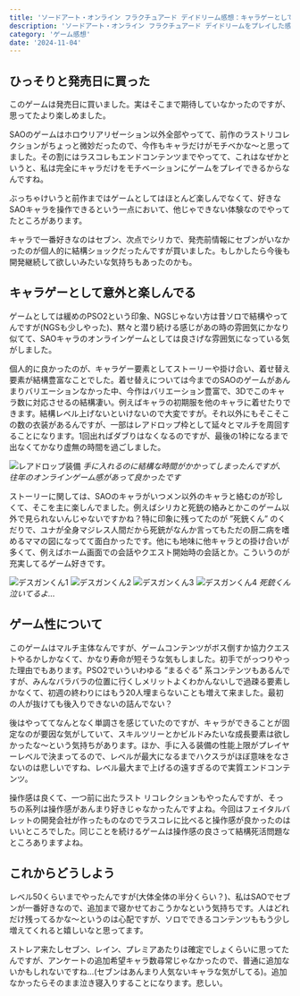 ```yaml
---
title: 'ソードアート・オンライン フラクチュアード デイドリーム感想：キャラゲーとしては意外と面白い'
description: 'ソードアート・オンライン フラクチュアード デイドリームをプレイした感想'
category: 'ゲーム感想'
date: '2024-11-04'
---
```


## ひっそりと発売日に買った
このゲームは発売日に買いました。実はそこまで期待していなかったのですが、思ってたより楽しめました。

SAOのゲームはホロウリアリゼーション以外全部やってて、前作のラストリコレクションがちょっと微妙だったので、今作もキャラだけがモチベかな〜と思ってました。その割にはラスコレもエンドコンテンツまでやってて、これはなぜかというと、私は完全にキャラだけをモチベーションにゲームをプレイできるからなんですね。

ぶっちゃけいうと前作まではゲームとしてはほとんど楽しんでなくて、好きなSAOキャラを操作できるという一点において、他じゃできない体験なのでやってたところがあります。

キャラで一番好きなのはセブン、次点でシリカで、発売前情報にセブンがいなかったのが個人的に結構ショックだったんですが買いました。もしかしたら今後も開発継続して欲しいみたいな気持ちもあったのかも。

## キャラゲーとして意外と楽しんでる

ゲームとしては緩めのPSO2という印象、NGSじゃない方は昔ソロで結構やってんですが(NGSも少しやった)、黙々と潜り続ける感じがあの時の雰囲気にかなり似てて、SAOキャラのオンラインゲームとしては良さげな雰囲気になっている気がしました。

個人的に良かったのが、キャラゲー要素としてストーリーや掛け合い、着せ替え要素が結構豊富なことでした。着せ替えについては今までのSAOのゲームがあんまりバリエーションなかった中、今作はバリエーション豊富で、3Dでこのキャラ数に対応させるの結構凄い。例えばキャラの初期服を他のキャラに着せたりできます。結構レベル上げないといけないので大変ですが。それ以外にもそこそこの数の衣装があるんですが、一部はレアドロップ枠として延々とマルチを周回することになります。1回出ればダブりはなくなるのですが、最後の1枠になるまで出なくてかなり虚無の時間を過ごしました。

![レアドロップ装備](https://r2.nanahayui.com/241104-01.webp "レアドロップ装備")
*手に入れるのに結構な時間がかかってしまったんですが、往年のオンラインゲーム感があって良かったです*

ストーリーに関しては、SAOのキャラがいつメン以外のキャラと絡むのが珍しくて、そこを主に楽しんでました。例えばシリカと死銃の絡みとかこのゲーム以外で見られないんじゃないですかね？特に印象に残ってたのが ”死銃くん” のくだりで、ユナが全身マジレス人間だから死銃がなんか言ってもただの厨二病を嗜めるママの図になってて面白かったです。他にも地味に他キャラとの掛け合いが多くて、例えばホーム画面での会話やクエスト開始時の会話とか。こういうのが充実してるゲーム好きです。

![デスガンくん1](https://r2.nanahayui.com/241104-02.webp "デスガンくん1")
![デスガンくん2](https://r2.nanahayui.com/241104-03.webp "デスガンくん2")
![デスガンくん3](https://r2.nanahayui.com/241104-04.webp "デスガンくん3")
![デスガンくん4](https://r2.nanahayui.com/241104-05.webp "デスガンくん4")
*死銃くん泣いてるよ...*

## ゲーム性について

このゲームはマルチ主体なんですが、ゲームコンテンツがボス倒すか協力クエストやるかしかなくて、かなり寿命が短そうな気もしました。初手でがっつりやった理由でもあります。PSO2でいういわゆる ”まるぐる” 系コンテンツもあるんですが、みんなバラバラの位置に行くしメリットよくわかんないしで過疎る要素しかなくて、初週の終わりにはもう20人埋まらないことも増えて来ました。最初の人が抜けても後入りできないの詰んでない？

後はやっててなんとなく単調さを感じていたのですが、キャラができることが固定なのが要因な気がしていて、スキルツリーとかビルドみたいな成長要素は欲しかったな〜という気持ちがあります。ほか、手に入る装備の性能上限がプレイヤーレベルで決まってるので、レベルが最大になるまでハクスラがほぼ意味をなさないのは悲しいですね、レベル最大まで上げるの遠すぎるので実質エンドコンテンツ。

操作感は良くて、一つ前に出たラスト リコレクションもやったんですが、そっちの系列は操作感があんまり好きじゃなかったんですよね。今回はフェイタルバレットの開発会社が作ったものなのでラスコレに比べると操作感が良かったのはいいところでした。同じことを続けるゲームは操作感の良さって結構死活問題なところありますよね。

## これからどうしよう

レベル50くらいまでやったんですが(大体全体の半分くらい？)、私はSAOでセブンが一番好きなので、追加まで寝かせておこうかなという気持ちです。人はどれだけ残ってるかな〜というのは心配ですが、ソロでできるコンテンツももう少し増えてくれると嬉しいなと思ってます。

ストレア来たしセブン、レイン、プレミアあたりは確定でしょくらいに思ってたんですが、アンケートの追加希望キャラ数尋常じゃなかったので、普通に追加ないかもしれないですね…(セブンはあんまり人気ないキャラな気がしてる)。追加なかったらそのまま泣き寝入りすることになります。悲しい。
